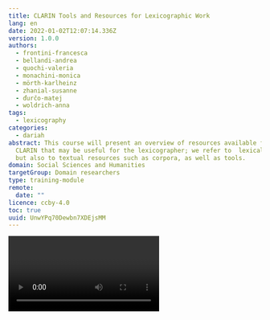 ```yaml
---
title: CLARIN Tools and Resources for Lexicographic Work
lang: en
date: 2022-01-02T12:07:14.336Z
version: 1.0.0
authors:
  - frontini-francesca
  - bellandi-andrea
  - quochi-valeria
  - monachini-monica
  - mörth-karlheinz
  - zhanial-susanne
  - ďurčo-matej
  - woldrich-anna
tags:
  - lexicography
categories:
  - dariah
abstract: This course will present an overview of resources available from
  CLARIN that may be useful for the lexicographer; we refer to  lexical datasets
  but also to textual resources such as corpora, as well as tools.
domain: Social Sciences and Humanities
targetGroup: Domain researchers
type: training-module
remote:
  date: ""
licence: ccby-4.0
toc: true
uuid: UnwYPq70Dewbn7XDEjsMM
---
```

<Video provider="youtube" />

This course introduces lexicographers to the CLARIN Research Infrastructure and highlights language resources and tools useful for lexicographic practices. The course consists of two parts. In Part 1,  you will learn about CLARIN, its technical and knowledge infrastructure, and about how to deposit and find lexical resources in CLARIN. In Part 2, you will become acquainted with CLARIN tools that can be used to create lexical resources.  

## Target audience

Linguists, professional lexicographers, students and graduates in related disciplines, lecturers teaching lexicography.

## Learning Outcomes

Upon completion of this course, students will be able to

- appreciate importance of FAIR and Open data and the role of research infrastructures to ensure that lexical data is correctly preserved
- deposit their lexical resource on a CLARIN DSPACE type of repository (such as ILC4CLARIN), with the appropriate metadata, understand the versioning of resources, cite their resource appropriately
- search for and locate existing lexical resource within the CLARIN infrastructure (VLO, Resource Families)
- create a simple lexical resource by means of LexO, a collaborative editor of OntoLex-Lemon resources
- build a simple lexical resource (in TEI) with the [&lt;TEI&gt;enricher](https://howto.acdh-dev.oeaw.ac.at/de/resource/posts/a-very-concise-guide-to-creating-lexical-resources-with-%CB%82tei%CB%83enricher)

## Prerequisites

This course requires basic knowledge of Lexicography, which can be acquired from the **Introduction to Dictionaries** and the **Introduction to Corpus-Based Lexicographic Practice** courses.
In addition to this, we recommend doing the course **Modeling Dictionaries in OntoLex-Lemon** before starting Part 2 of this course. Finally, if you are interested in learning more about the topics of Part 1 of this course, we suggest continuing with **Lexicography in the Age of Open Data**, and **Standards for Representing Lexical Data: An Overview**.

## The CLARIN infrastructure

### What is CLARIN

CLARIN stands for "Common Language Resources and Technology Infrastructure". It is a research infrastructure that embodies the long-term vision of making the language resources and tools from all over Europe accessible online. It is organised as a distributed network of centres, offering resources, services and domain specific knowledge.

Currently, CLARIN provides easy and sustainable access to digital language data (in written, spoken, or multimodal form) for scholars in the social sciences and humanities, and beyond.  CLARIN also offers advanced tools to discover, explore, exploit, annotate, analyse or combine such data sets. CLARIN provides [several services](https://www.clarin.eu/content/services), such as access to language data and [tools to analyze data](https://www.clarin.eu/content/language-resource-switchboard), and [offers a research data depositing service](https://www.clarin.eu/node/3773), as well as direct access to [knowledge about relevant topics](https://www.clarin.eu/node/4061) related to (research on and with) language resources.

Exercises:

- To learn more, see the CLARIN website, and in particular the [About](https://www.clarin.eu/content/about-clarin) section. 
- For a short intro, see [CLARIN 101](https://www.youtube.com/watch?v=XS-bo2rLTsg&list=PLlKmS5dTMgw2XgWNuzQtGn_twUm-SHIL9&index=1) - a 3 minutes intro into CLARIN

From the legal point of view, CLARIN is an [ERIC](https://ec.europa.eu/info/research-and-innovation/strategy/strategy-2020-2024/our-digital-future/european-research-infrastructures/eric_en), a European Research Infrastructure Consortium. Member countries contribute to the ERIC financially and in kind, for instance by hosting one of the over 60 CLARIN centres. 

![](https://www.clarin.eu/sites/default/files/styles/large/public/CLARIN-Map-Europe-2021-10_0.jpg?itok=QYwdLZv_)

See also this [Overview of CLARIN Centers](https://www.clarin.eu/content/overview-clarin-centres)

Researchers from member countries have access to a number of services and opportunities, which will be explored in this course.

**Exercise**:

- Search the CLARIN portal to find out whether your country is part of CLARIN, who is the National Coordinator, whether there are CLARIN centres near you.

### Technical Infrastructure

Before beginning, please watch the following video:

<Video provider="youtube" id="YvZ9Y_uyr7M" />

CLARIN is organised as a networked federation of [centres](https://www.clarin.eu/content/clarin-centres) located in various countries: language data repositories, service centres and knowledge centres, with single sign-on access for all members of the academic community in all participating countries. 

Tools and data from different centres are interoperable, so that data collections can be combined and tools from different sources can be chained to perform complex operations to support researchers in their work.

Interoperability is achieved by central services, accessible from the CLARIN portal, which allow one to discover and use resources made available and hosted by the various centres. 

The [Virtual Language Observatory - VLO](https://www.clarin.eu/content/virtual-language-observatory-vlo) provides a means of exploring language resources and tools. Its aim is to provide an easy to use interface, allowing for a uniform search and discovery process for a large number of resources from a wide variety of domains. Facets make it easy to explore and access available resources. 

The VLO searches for metadata only. To enable researchers to search for specific patterns across collections of data, CLARIN developed [Content Search](https://www.clarin.eu/content/content-search), a search engine that connects to the local data collections that are available in the centres. The data itself stays at the centre where it is hosted – therefore the underlying technique is called federated content search.  The search engine summarizes and displays what is available. An easy next step is to go to the centre's specialised search interface to perform a more sophisticated query.

Finally, the [Language Resource Switchboard](https://www.clarin.eu/content/language-resource-switchboard) is a tool that helps you to find a matching language processing web application for your data. After uploading a file or entering a URL, you can select which task to perform. The Switchboard will then provide you with a list of available CLARIN tools to analyze the input. Crucially, the Switchboard can also be activated from data found from the VLO.

Exercises:

- Explore the VLO (later  we will see how to search for lexical resources in the VLO) and the Content Search
- Try to upload a short text in your language on to the [Switchboard](https://switchboard.clarin.eu/), to see what resources are available 

### Knowledge Infrastructure

The mission of the CLARIN Knowledge Infrastructure (KI) is to ensure that the knowledge and expertise available  within CLARIN do not exist as a fragmented collection of unconnected bits and pieces, but are made accessible in an organized way to the CLARIN community and to the Social Sciences and Humanities research community at large. We will not go into the details of the [CLARIN Knowledge Infrastructure](https://www.clarin.eu/content/knowledge-infrastructure). For more information see the relevant section of the CLARIN portal, but just provide the elements that are more relevant for the purposes of this course.

[CLARIN Knowledge Centres](https://www.clarin.eu/content/knowledge-centres) (abbreviated K-centres) are a cornerstone of the CLARIN knowledge infrastructure. K-centres are institutions that have agreed to share their knowledge and expertise on one or more aspects of the domain covered by the CLARIN infrastructure. They all have a helpdesk that will respond to requests within 2 working days. Some offer on-line courses, some offer best-practice documents, some offer guidance in getting access to and using data and tools, some are willing to host receivers of CLARIN mobility grants, and there are many more models in which the expertise is offered and shared. 

Another important source of information on Language Resources is the [Resource Families initiative](https://www.clarin.eu/resource-families). The aim of the CLARIN Resource Families initiative is to provide a user-friendly overview per data type of the available language resources in the CLARIN infrastructure aimed at the needs of researchers from digital humanities, social sciences and human language technologies. The overviews are meant to facilitate comparative research and the listings  are sorted by language.

In addition, CLARIN offers an extensive collection of [Video Lectures](http://videolectures.net/clarin/).

Other useful CLARIN initiatives are:

- The [Digital Humanities Course Registry](https://dhcr.clarin-dariah.eu/info) is a curated platform that provides an overview of the growing range of teaching activities in the field of digital humanities worldwide. It is maintained as a joint effort of two European research infrastructures: CLARIN-ERIC and DARIAH-EU. 
- The [Standard Committee (SC) ](https://www.clarin.eu/governance/standards-committee)and a [Committee for Legal and Ethical Issues (CLIC)](https://www.clarin.eu/governance/legal-issues-committee), which provide advice and guidance in their respective areas of competence.

Finally CLARIN has developed a number of [funding and support instruments](https://www.clarin.eu/content/funding-opportunities) which are meant to address strategic priorities that require cross-country collaboration, exchange of expertise, training or mobility. 

If you have a new project, and are looking for information and expertise on a specific topic **_remember_** that **_all researchers_** from CLARIN member and observer countries can: 

- contact a K-centre to ask for relevant information
- apply for a mobility grant to visit a centre
- avail themselves of other support instruments, for instance to organise events
- get in touch with the SC and CLIC representatives for information on standards and legal issues - notice that members of the CLARIN standard committee have been involved in the ELEXIS project and have extensive expertise on lexical resources. 
- finally, get in touch with your CLARIN National Coordinator and national centres

Use the CLARIN KI to find useful information for your lexicography project or training

Exercises

- Use the [keyword based search](https://vonweber.nl/cgi/kcentres_search.cgi) to find information on K-centres with expertise in your area
- Search for online courses from your country in the [DH course registry](https://dhcr.clarin-dariah.eu/info)

### CLARIN and FAIR, Open Data

The [FAIR data principles](https://www.force11.org/group/fairgroup/fairprinciples) state that language resources, like all research data, have to be Findable, Accessible, Interoperable, Reusable. Even though CLARIN has been in existence for a longer period than the FAIR data principles themselves, the core values of CLARIN – facilitating the reuse of language data and tools for research – align very closely with FAIR. CLARIN was a FAIR case ‘avant la lettre’.

Exercise:

- [Read on the CLARIN portal](https://www.clarin.eu/fair) how the CLARIN services can help you make your Lexical resources and other Language Resources FAIR

In particular, CLARIN deposit services are crucial to adhere to good principles of [Open Science](https://ec.europa.eu/info/research-and-innovation/strategy/strategy-2020-2024/our-digital-future/open-science_en). 

- Many CLARIN centres are [certified](https://www.clarin.eu/content/certified-centres), thus ensuring long term preservation of data and the adherence to shared data curation practices
- The [CLARIN Service Provider Federation ](https://www.clarin.eu/content/federated-identity)allows users to access protected data stored on a CLARIN centre with  Single Sign On, that is with your institutional login
- Moreover, CLARIN centres will advise you on the best choice of [license](https://www.clarin.eu/content/licenses-and-clarin-categories) for your data, to ensure maximum visibility and will help you to make your data as open as possible.

**Remember**, while institutional repositories can be very useful to keep all of your scientific production in one place, depositing in disciplinary repositories such as clarin centres is recommended to ensure the visibility of your data to the most relevant communities. In the case of CLARIN, the visibility to the broader DH community is ensured by the VLO.

Finally, the adherence to Open Science principles is now more and more a requirement for funded projects, especially at the European Level. A [Data Management Plan](https://www.eosc-hub.eu/deliverable/d16-data-management-plan) (DMP), that is to say a document that specifies how research data will be collected, processed, monitored and catalogued during the project lifetime - is required for Horizon Europe projects too. 

Exercises:

- [Read on the CLARIN portal](https://www.clarin.eu/content/support-eu-funded-projects) how CLARIN can help you with your project and DMP
- Learn more about FAIR data and Open Science in the course "Lexicography in the Age of Open Data" TODO: ADD LINK (Toma) 

### Searching for resources and information in the CLARIN infrastructure

We have seen that the CLARIN [VLO](https://vlo.clarin.eu/) is a sort of meta catalogue that gives access to all resources from the various centres. Metadata from repositories in the CLARIN network are harvested on a weekly basis, so when a new resource is deposited in one of them, it will become almost immediately visible from the VLO. Note that different centres use different but interoperable metadata profiles. 

- You can find out more about metadata and CLARIN on the [website](https://www.clarin.eu/faq-page/275). 

Let us see now how to make a search on the VLO, and more specifically how to find how many digitised dictionaries are present and in which languages and formats:

- First of all, go to the [VLO](https://vlo.clarin.eu/) home page and click on the button "Take a quick tour". You will be guided through all of the main search functions
- Then go back to the home page, click "See all records" to activate the faceted search
- First run a free text query for "French dictionary", you can see that results are not very precise. Sometimes you obtain bilingual resources or even resources that are not in French
- With a [faceted search](https://vlo.clarin.eu/search) you can be more precise. Try first to select [ResourceType = Dictionary](https://vlo.clarin.eu/search?15&fq=resourceClass:Dictionary&fqType=resourceClass:or). Only a few resources appear. Why? Because many of the resources from the previous search are not classified as "Dictionary", but as "Lexical Resources". Now try [ResourceType = lexicalResource](https://vlo.clarin.eu/search?15&fq=resourceClass:lexicalResource&fqType=resourceClass:or). 
- You can combine various resource types in one query. Such as ResourceType = [lexicalResource+LexicalResource+Dictionary](https://vlo.clarin.eu/?2&fq=resourceClass:lexicalResource&fq=resourceClass:Lexical+resource&fq=resourceClass:Dictionary&fqType=resourceClass:or)
- However, the concept of Lexical Resource is broader than that of Dictionary, so your search will yield resources such as worlists, WordNets, etc. Try to add the free text search now, to[ filter only those resources that  are called "Dictionary"](https://vlo.clarin.eu/?2&fq=resourceClass:lexicalResource&fq=resourceClass:Lexical+resource&fq=resourceClass:Dictionary&fqType=resourceClass:or&q=dictionary)
- You can now use the Language facet to explore all the languages for which a dictionary is present in CLARIN
- Select for instance the [Concise Dictionary of Latvian](https://vlo.clarin.eu/record/https_58__47__47_hdl.handle.net_47_11372_47_LRT-476_64_format_61_cmdi?19&count=304&docId=https_58__47__47_hdl.handle.net_47_11372_47_LRT-476_64_format_61_cmdi&fq=resourceClass:lexicalResource&fq=resourceClass:Lexical+resource&fq=resourceClass:Dictionary&fqType=resourceClass:or&index=31&q=dictionary), access the [resource](http://www.tezaurs.lv/lvv/) or go to the [landing page](https://lindat.mff.cuni.cz/repository/xmlui/handle/11372/LRT-476) on the Lindat repository; you can see that in this case the record does not contain a downloadable file. The resource can only be accessed online
- Select now the[ LMF Contemporary Arabic dictionary](https://vlo.clarin.eu/record/https_58__47__47_hdl.handle.net_47_11372_47_LRT-1944_64_format_61_cmdi?26&q=Dictionary&fqType=resourceClass:or&fq=resourceClass:Dictionary&fq=resourceClass:lexicalResource&fq=resourceClass:Lexical+resource&fqType=languageCode:or&fq=languageCode:code:ara&index=2&count=35), also hosted by Lindat. By accessing the [landing page](http://hdl.handle.net/11372/LRT-1944), you will find the downloadable file at the bottom of the record. As stated in the description, the format is XML, following the [LMF standard](https://www.iso.org/obp/ui/#iso:std:iso:24613:ed-1:v1:en) 

Explore further:

- Check how many other resources are available in XML format
- Which  language has more dictionaries in the VLO after English? Where do these resources come from? Use the button "Show more facets" to explore different values of the "Data Provider" facet

Corpora and concordancers can also be useful resources for lexicographers. The VLO allows you to search for this type of resource too. You can follow a similar strategy as the one described above. Searching for Finnish corpora you will find for instance the "[Corpus of Finnish Magazines and Newspapers from the 1990s and 2000s, Version 2](http://urn.fi/urn:nbn:fi:lb-201711241)", which is made available by Fin-CLARIN via the [Korp](https://korp.csc.fi/) interface. 

- Explore the aforementioned corpus and many others from Korp
- A lot more concordancers are available within CLARIN, and many of them are accessible from the Content Search. Explore the [collocations of "affaire/Affaire" in German and French corpora](https://contentsearch.clarin.eu/?&query=affaire#).

As these exercises have shown us, the VLO gives access to a large number of resources. Faceted  searches allow expert users to refine their criteria and run very specific queries. It may be a bit difficult to get a quick overview of a given type of resource. For this reason, the [Resource Families project](https://www.clarin.eu/resource-families) was launched.  It collects resources from CLARIN centres and also other relevant resources by type; additional metadata are added and the resulting lists are collected in easy to explore pre-compiled lists.  

Currently overviews are available of 12 corpora families, 5 families of lexical resources, and 4 tool families.

- Check the Resource Family "[Dictionaries](https://www.clarin.eu/resource-families/dictionaries)". Do you find all the resources that were retrieved from the previous VLO queries?
- Which dictionaries can be accessed online and which also downloaded? 
- Some resources are integrated in fully fledged lexicographic environments. Explore for instance the [Digital Dictionary of the German Language (DWDS)](https://www.dwds.de/)'s web page.

The CLARIN knowledge infrastructure also contains useful information on lexicographic tools and resources.

- You can use the[ K-centres search function](https://vonweber.nl/cgi/kcentres_search.cgi) and type in "Dictionaries", to find all the k-centres with lexicographic expertise 

Finally, you can also explore the [Tour De CLARIN](https://www.clarin.eu/Tour-de-CLARIN), an  initiative that aims to periodically highlight prominent resources, tools, research outcomes, events from a particular CLARIN national consortium or centre.

- Open the pdf for volume 1 and search for "Dictionaries". What do you find?
- What is the "Viennese Lexicographic Editor" ?

### Depositing Services

As we have seen, in order to fully adhere to the principles of Open Science, your data must be deposited in a certified repository. To help researchers to store their resources (e.g. corpora, lexica, audio and video recordings, annotations, grammars, etc.) in a sustainable way, many of the CLARIN centres offer a depositing service. They are willing to store the resources in their repository and assist with the technical and organisational details. This has a wide range of advantages:

- Long-term archiving: a storage guarantee can be given for a long period (up to 50 years in some cases)
- Resources can be cited easily with a [persistent identifier](https://www.clarin.eu/content/persistent-identifiers) (PID)
- The resources and their metadata will be integrated into the infrastructure, making it possible to search them efficiently.
- Password-protected resources can be made available via institutional login.
- Once resources are integrated in the CLARIN infrastructure, they can be analyzed and enriched more easily with various linguistic tools (e.g. automated part-of-speech tagging, phonetic alignment or audio/video analysis).

Here is what you have to do to deposit your lexical resource on a CLARIN repository. This step-by-step guide is imagined for a small project. For larger projects please contact the CLARIN centre beforehand. 

**Find your repository** from the list of certified [CLARIN depositing services](https://www.clarin.eu/content/depositing-services).  

**Check** on the repository's web page whether you have the right to deposit and what are the resources. For instance, the CLARIN Slovenia repository ([CLARIN.SI](https://www.clarin.si/repository)) contains a statement with the conditions and terms of use. It also contains an explanation of [why the CLARIN.SI repository is a good choice](https://www.clarin.si/repository/xmlui/page/faq#why-should-i-submit-my-data-into-your-repository).

**Is the data in the right format?** Your lexical resource should be deposited in a standard format (TODO link with "Standards for Representing Lexical Data: An Overview"), and provided with the correct documentation. Some repositories only accept some types of language resources, or some standards. For instance the French CLARIN centre [Ortolang](https://www.ortolang.fr/information/presentation) recommends XML, TEI, LMF, MAF and SYNAF.

**Choice of license**. CLARIN repositories can provide help in the choice of the license; they will respect your choice of license but will encourage you to choose an open one if possible. You can also use the [CLARIN license calculator](https://www.clarin.eu/content/clarin-license-category-calculator).  

How to deposit. Various CLARIN repositories use different software, for this reason there is not a single guide to depositing data. However, many CLARIN centres use [CLARIN DSpace](https://github.com/ufal/clarin-dspace). Depositing in any such centre is very easy to do. 

- Read the excellent deposit [tutorial](https://www.clarin.si/repository/xmlui/page/deposit) on the CLARIN Slovenia repository; other centres using CLARIN dspace have similar pages ([see the Italian one](https://dspace-clarin-it.ilc.cnr.it/repository/xmlui/page/deposit)) 
- Explore the way in which various types of lexical resources are deposited and described on the  [ILC4CLARIN repository](https://dspace-clarin-it.ilc.cnr.it/repository/xmlui/discover?filtertype=type&filter_relational_operator=equals&filter=lexicalConceptualResource)

Once the lexical resource is deposited on the repository, it will become searchable via the VLO as well, usually in a few days. 

**Citation**: you should note down the PID (CLARIN uses _handles_) that your resource has been assigned, and use it to cite the resource in your papers, CV, and professional website. You should encourage others to use the preferred citation form including the PID. By doing so, you can track citations of your data, for instance by searching on Google Scholar. 

- Check the citations of resources from the [Lithuanian repository](https://clarin.vdu.lt/xmlui/), by running a [Google Scholar query](https://scholar.google.com/scholar?start=20&q=%2220.500.11821%22&hl=en&lr=&as_sdt=0,5) on the repository's prefix. 
- To know more about this topic, watch the recordings of the [SSHOC Workshop: Data Citation in Practice](https://www.sshopencloud.eu/events/sshoc-workshop-data-citation-practice). You will also learn about another very useful CLARIN service, the [Virtual Collections Registry](https://www.clarin.eu/content/virtual-collections). 

**Versioning:** check what is the versioning policy of the repository. CLARIN repositories normally operate on a strict versioning policy. Every time you change your data a new version should be submitted, no matter how small the change. Old versions continue to exist, but point to new ones. 

- Check this resource on the Lindat CLARIN repository, which is currently replaced by a [more recent one](http://hdl.handle.net/11234/1-3186), as the page shows.  

  > Hajič, Jan and Hlaváčová, Jaroslava, 2016, MorfFlex CZ 161115, LINDAT/CLARIAH-CZ digital library at the Institute of Formal and Applied Linguistics (ÚFAL), Faculty of Mathematics and Physics, Charles University, [http://hdl.handle.net/11234/1-1834](http://hdl.handle.net/11234/1-1834).

**Remember.** Data can be available in various formats. It is important to learn to distinguish between the information contained in a given lexical resource, and the various formats and modes it is accessible in. 

- Consider the Resource "Italwordnet". See in the VLO how it is available in various formats ([query here](https://vlo.clarin.eu/?0&q=italwordnet)). Then check out the [online browsing interface](http://www.ilc.cnr.it/iwndb_php/). 

Only when a lexical resource is downloadable in its source format, so that the user can perform any query on it, can it be considered fully open.

## Using CLARIN Tools for lexicography

### **The LexO-lite web editor: a quick tutorial for creating an Ontolex-compliant basic lexical resource**

LexO-lite (simply LexO from now on) is a collaborative web editor for easily building and managing lexical and terminological resources in the context of the Semantic Web. The adoption of Semantic Web technologies and the Linked Data paradigm is driven by the need to ensure the construction of resources that are interoperable, shareable and reusable by the scientific community. LexO's primary objective is to enable lexicographers, scholars and humanists to create a resource ex novo where information can be easily manually curated by humans, that is fundamental for collecting reliable, fine-grained, and explicit information. LexO attempts to make the OntoLex-Lemon model accessible to all those who do not have technical skills, allowing for the adoption of new technological advance in the Semantic Web by Digital Humanities. The tool allows for information to be easily manually curated by humans. LexO is a free and open source project and its source code can be downloaded from [here](https://github.com/andreabellandi/LexO-lite).

#### **Installation**

Users can compile and install LexO on their own machine, by following the instructions reported in [here](https://github.com/andreabellandi/LexO-lite/wiki/LexO%E2%80%90lite-Installation-Guide). This implies you will run the most recent version of the LexO code, which will not  necessarily be a stable version.

#### **Current limitations**

LexO is not a funded project. From the technological point of view, it is based on an open source Java library called OWL-API. However, a solution that implements a persistence strategy based on triple stores is more indicated for medium/large-sized data. For this reason, we called this tool version **LexO-lite**. The suffix lite refers to the limited ability to manage small-sized lexica, typically domain terminologies and specialized lexica. A full version of LexO that will be capable of managing large-scale resources in currently in progress.
Please notify bugs or issues on the [project github page](https://github.com/andreabellandi/LexO-lite).

#### **Tool description**

The main interface of LexO is depicted in the following figure. 

![](https://i.imgur.com/9FMd518.png)

The leftmost column contains four tabs and a browsing component with a simple search box where the list of the elements contained in the selected tab is displayed. Specifically, by clicking on the first tab, users can view all the lexical entries of the dictionary, represented by their canonical written form and accompanied by information about the part-of-speech and the language. The second tab provides all the inflected forms listed in alphabetical order. In the case of multilingual resources, lemmas and forms can be filtered by language. The Documentation tab is dedicated to enumerating the texts of the corpus from which terminology is extracted. Finally, the Ontology tab contains the conceptual part of the lexicon. All the information relating to the element selected in the browsing component is visualised in the rightmost column. 

The figure above shows the information displayed when selecting the greek lexical entry _τετράγωνον_ ('square' in English): in the red box the main information concerning the lemma, such as grammatical category, gender and number are illustrated; in the blue box you will find the description of the forms occurring in the reference text. The senses are described in the yellow boxes. 
As far as the Documentation tab is concerned, LexO shows the metadata panel of the selected text; the Ontology tab instead lists the concepts belonging to a reference ontology that would have been previously uploaded.

Since LexO allows users to create resources in a collaborative way, it defines three kinds of user profiles i.e., administrator (edit rights and users management), user (edit rights), viewer (browsing only). The system allows administrators to validate a lexical entry by means of the “verified” checkbox in the lemma box, in such a way that it can no longer be modified by users that are not administrators. This functionality makes it possible to implement a sort of revision process, for the final export of the resource in the OntoLex-Lemon model, which can be done by means of the Export button at the bottom of the toolbar. In this way, the resource is ready for publication according to the linked data policies.

In the following, the functionalities of LexO will be described in detail, by means of video tutorials. 

#### Video tutorials

**How to create LexO's users.**
This video shows the management of the users' profiles.

<Video provider="youtube" id="9KE0laMaTAs" />

![](https://i.imgur.com/pgX79zX.png)

**How to create lexicon languages.** 
This video shows the languages creation process.

<Video provider="youtube" id="GWaKk6ZEk14" />

![](https://i.imgur.com/2PetnmC.png)

**How to edit a core lexical entry.**

This video shows the management of the core module
<Video provider="youtube" id="YkKNCHiE4u0" />

![](https://i.imgur.com/y4il8AU.png)

**How to encode the denotation of a sense**

<Video provider="youtube" id="IWvIWBz5S-8" />

**How to edit relatons between lexical items** 

The following video will guide you through the encoding of lexical and semantic relations between items according to the OntoLex Variation and Translations module (_vartrans)_.

![](https://i.imgur.com/EvhqlY7.png)
![](https://i.imgur.com/YFnnQr4.png)

**How to edit a lexical entry, referring to the OntoLex-Lemon _synsem_ module.** [Link](https://)

The video shows the management of the syntax and semantics module

![](https://i.imgur.com/eGMhSsx.png)

**How to describe the semantics of a lexical entry.** [Link](https://)

The video shows how to refer a lexical entry to an external ontology 

![](https://i.imgur.com/zCPKgeR.png)

![](https://i.imgur.com/XTe29ze.png)

**The lexical entry dictionary view.** [Link](https://)

The  video shows the dictionary-like view of LexO 

![](https://i.imgur.com/emGHU9v.png)

### &lt;TEI&gt;enricher

A tool for quickly creating a dictionary in accordance with the Guidelines of the Text Encoding Initiative (TEI), ideally in the Lex-0 flavour.

See the tutorial [here](https://howto.acdh-dev.oeaw.ac.at/de/resource/posts/a-very-concise-guide-to-creating-lexical-resources-with-%CB%82tei%CB%83enricher)

## References

- Andrea Bellandi (2021). LexO: An Open-source System for Managing OntoLex-Lemon Resources. _Language Resources & Evaluation_. https://doi.org/10.1007/s10579-021-09546-4.
- Andrea Bellandi, Emiliano Giovannetti, Simone Marchi, Silvia Piccini, Flavia Sciolette (2021). Fostering the Collaborative Creation of Linguistic Linked Open Data with LexO, an Open Source Editor of Multilingual Lexicons and Terminologies. _Associazione per L'informatica Umanistica, Book of abstract_. http://amsacta.unibo.it/6712/1/AIUCD2021_BOA-versione3A.pdf
- Andrea Bellandi, Monica Monachini and Fahad Khan (2019). LexO: Where Lexicography Meets the Semantic Web. _Tour de CLARIN volume 2_. https://www.clarin.eu/blog/clarin-it-presents-lexo-where-lexicography-meets-semantic-web 
- Franciska de Jong, Bente Maegaard, Darja Fišer, Dieter Van Uytvanck & Andreas Witt (2020). Interoperability in an Infrastructure Enabling Multidisciplinary Research: The case of CLARIN. In Proceedings LREC 2020,  12th International Conference on Language Resources and Evaluation, ELRA. https://www.aclweb.org/anthology/2020.lrec-1.417/
- Monachini, Monica, e Francesca Frontini. CLARIN, l’infrastruttura europea delle risorse linguistiche per le scienze umane e sociali e il suo network italiano CLARIN-IT. IJCoL - Italian Journal of Computational Linguistics, Special Issue on NLP and Digital Humanities, 2, n. 2 (2016): 11–30.
  https://doi.org/10.4000/ijcol.387